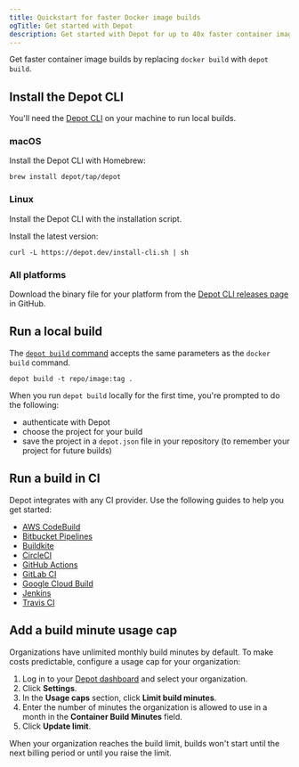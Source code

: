 ```yaml
---
title: Quickstart for faster Docker image builds
ogTitle: Get started with Depot
description: Get started with Depot for up to 40x faster container image builds locally and in CI.
---
```


Get faster container image builds by replacing `docker build` with `depot build`.

## Install the Depot CLI

You'll need the [Depot CLI](/docs/cli/reference) on your machine to run local builds.

### macOS

Install the Depot CLI with Homebrew:

```shell
brew install depot/tap/depot
```

### Linux

Install the Depot CLI with the installation script.

Install the latest version:

```shell
curl -L https://depot.dev/install-cli.sh | sh
```

### All platforms

Download the binary file for your platform from the [Depot CLI releases page](https://github.com/depot/cli/releases) in GitHub.

## Run a local build

The [`depot build` command](/docs/cli/reference#depot-build) accepts the same parameters as the `docker build` command.

```shell
depot build -t repo/image:tag .
```

When you run `depot build` locally for the first time, you're prompted to do the following:

- authenticate with Depot
- choose the project for your build
- save the project in a `depot.json` file in your repository (to remember your project for future builds)

## Run a build in CI

Depot integrates with any CI provider. Use the following guides to help you get started:

- [AWS CodeBuild](/docs/container-builds/reference/aws-codebuild)
- [Bitbucket Pipelines](/docs/container-builds/reference/bitbucket-pipelines)
- [Buildkite](/docs/container-builds/reference/buildkite)
- [CircleCI](/docs/container-builds/reference/circleci)
- [GitHub Actions](/docs/container-builds/reference/github-actions)
- [GitLab CI](/docs/container-builds/reference/gitlab-ci)
- [Google Cloud Build](/docs/container-builds/reference/google-cloud-build)
- [Jenkins](/docs/container-builds/reference/jenkins)
- [Travis CI](/docs/container-builds/reference/travis-ci)

## Add a build minute usage cap

Organizations have unlimited monthly build minutes by default. To make costs predictable, configure a usage cap for your organization:

1. Log in to your [Depot dashboard](/orgs) and select your organization.
2. Click **Settings**.
3. In the **Usage caps** section, click **Limit build minutes**.
4. Enter the number of minutes the organization is allowed to use in a month in the **Container Build Minutes** field.
5. Click **Update limit**.

When your organization reaches the build limit, builds won't start until the next billing period or until you raise the limit.
